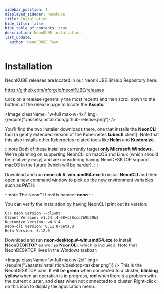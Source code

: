 ```yaml
---
sidebar_position: 1
displayed_sidebar: neonkube
title: Installation
hide_title: false
hide_table_of_contents: true
description: NeonKUBE installation
last_update:
  author: NeonFORGE Team
---
```



# Installation

NeonKUBE releases are located in our NeonKUBE GitHub Repository here:

https://github.com/nforgeio/neonKUBE/releases

Click on a release (generally the most recent) and then scroll down to the
bottom of the release page to locate the **Assets**:

<Image
  className="w-full max-w-4xl"
  img={require("./assets/installation/github-release.png")}
/>

You'll find the two installer downloads there, one that installs the **NeonCLI**
tool (a gently extended version of the Kubernetes **kubectl** client). Note that
this also installs other Kubernetes related tools like **Helm** and
**Kustomize**.

:::note
Both of these installers currently target **only Microsoft Windows**. We're
planning on supporting NeonCLI on macOS and Linux (which should be relatively
easy) and are considering having NeonDESKTOP support macOS in the future (which
will be harder).
:::

Download and run **neon-cli.#-win.amd64.exe** to install **NeonCLI** and then
open a new command window to pick up the new environment variables such as
**PATH**.

:::note
The NeonCLI tool is named: **neon**
:::

You can verify the installation by having NeonCLI print out its version:

```plain
C:\ neon version --client
Client Version: v1.24.14-68+c20ccd7b9b29b3
Kustomize Version: v4.5.4
neon-cli Version: 0.11.0-beta.0
Helm Version: 3.12.0
```

Download and run **neon-desktop.#-win.amd64.exe** to install **NeonDESKTOP** as
well as **NeonCLI**, which is included. Note that NeonDESKTOP lives in the
Windows taskbar:

<Image
  className="w-full max-w-2xl"
  img={require("./assets/installation/desktop-taskbar.png")}
/>
This is the NeonDESKTOP icon. It will be **green** when connected to a cluster, **blinking
yellow** when an operation is in progress, **red** when there's a problem with the
current cluster, and **clear** when not connected to a cluster. Right-click on this
icon to display the application menu.
